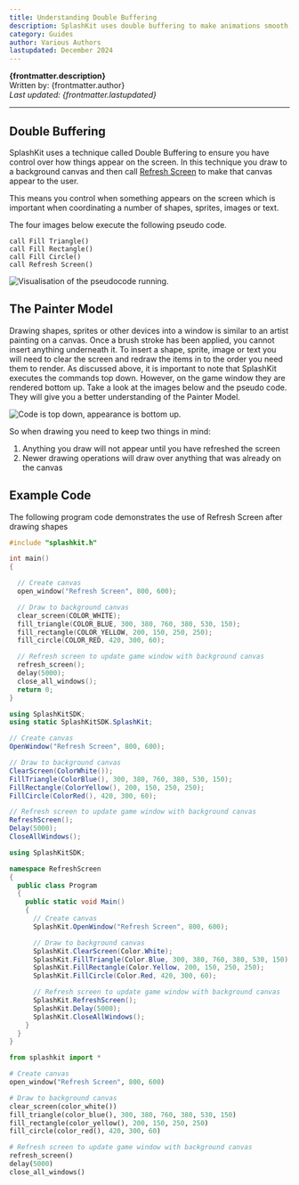 ---
title: Understanding Double Buffering
description: SplashKit uses double buffering to make animations smooth, but this introduces a few steps to get images appearing on the screen as you expect. In this article we discuss the basics of double buffering using Refresh Screen and the painter model.
category: Guides
author: Various Authors
lastupdated: December 2024
---


**{frontmatter.description}**  
Written by: {frontmatter.author}  
_Last updated: {frontmatter.lastupdated}_

---

## Double Buffering

SplashKit uses a technique called Double Buffering to ensure you have control over how things appear on the screen. In this technique you draw to a background canvas and then call [Refresh Screen](/api/graphics/#refresh-screen) to make that canvas appear to the user.

This means you control when something appears on the screen which is important when coordinating a number of shapes, sprites, images or text.

The four images below execute the following pseudo code.

```plaintext
call Fill Triangle()
call Fill Rectangle()
call Fill Circle()
call Refresh Screen()
```

![Visualisation of the pseudocode running.](./images/double_buffer/draw_shapes.png)

## The Painter Model

Drawing shapes, sprites or other devices into a window is similar to an artist painting on a canvas. Once a brush stroke has been applied, you cannot insert anything underneath it. To insert a shape, sprite, image or text you will need to clear the screen and redraw the items in to the order you need them to render. As discussed above, it is important to note that SplashKit executes the commands top down. However, on the game window they are rendered bottom up. Take a look at the images below and the pseudo code. They will give you a better understanding of the Painter Model.

![Code is top down, appearance is bottom up.](./images/double_buffer/painter-new.jpg)

So when drawing you need to keep two things in mind:

1. Anything you draw will not appear until you have refreshed the screen
2. Newer drawing operations will draw over anything that was already on the canvas

## Example Code

The following program code demonstrates the use of Refresh Screen after drawing shapes

<Tabs syncKey="code-language">

<TabItem label="C++">

```cpp
#include "splashkit.h"

int main()
{

  // Create canvas
  open_window("Refresh Screen", 800, 600);

  // Draw to background canvas
  clear_screen(COLOR_WHITE);
  fill_triangle(COLOR_BLUE, 300, 380, 760, 380, 530, 150);
  fill_rectangle(COLOR_YELLOW, 200, 150, 250, 250);
  fill_circle(COLOR_RED, 420, 300, 60);

  // Refresh screen to update game window with background canvas
  refresh_screen();
  delay(5000);
  close_all_windows();
  return 0;
}
```

</TabItem>
<TabItem label="C#">

<Tabs syncKey="csharp-style">
<TabItem label="Top-level Statements">

```csharp
using SplashKitSDK;
using static SplashKitSDK.SplashKit;

// Create canvas
OpenWindow("Refresh Screen", 800, 600);

// Draw to background canvas
ClearScreen(ColorWhite());
FillTriangle(ColorBlue(), 300, 380, 760, 380, 530, 150);
FillRectangle(ColorYellow(), 200, 150, 250, 250);
FillCircle(ColorRed(), 420, 300, 60);

// Refresh screen to update game window with background canvas
RefreshScreen();
Delay(5000);
CloseAllWindows();
```

</TabItem>
<TabItem label="Object-Oriented">

```csharp
using SplashKitSDK;

namespace RefreshScreen
{
  public class Program
  {
    public static void Main()
    {
      // Create canvas
      SplashKit.OpenWindow("Refresh Screen", 800, 600);

      // Draw to background canvas
      SplashKit.ClearScreen(Color.White);
      SplashKit.FillTriangle(Color.Blue, 300, 380, 760, 380, 530, 150);
      SplashKit.FillRectangle(Color.Yellow, 200, 150, 250, 250);
      SplashKit.FillCircle(Color.Red, 420, 300, 60);

      // Refresh screen to update game window with background canvas
      SplashKit.RefreshScreen();
      SplashKit.Delay(5000);
      SplashKit.CloseAllWindows();
    }
  }
}
```

</TabItem>
</Tabs>

</TabItem>
<TabItem label="Python">

```python
from splashkit import *

# Create canvas
open_window("Refresh Screen", 800, 600)

# Draw to background canvas
clear_screen(color_white())
fill_triangle(color_blue(), 300, 380, 760, 380, 530, 150)
fill_rectangle(color_yellow(), 200, 150, 250, 250)
fill_circle(color_red(), 420, 300, 60)

# Refresh screen to update game window with background canvas
refresh_screen()
delay(5000)
close_all_windows()

```

</TabItem>
</Tabs>
